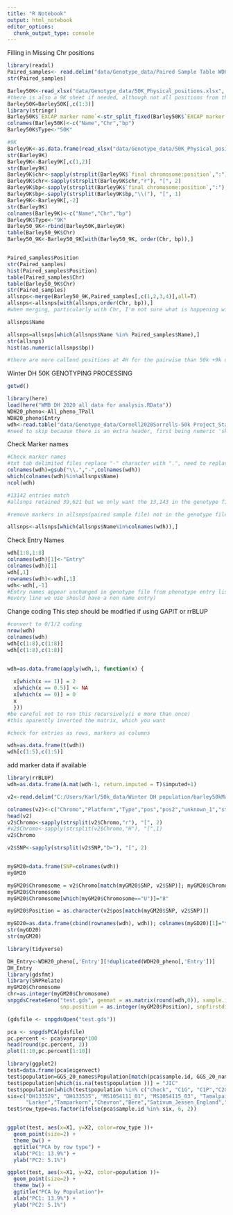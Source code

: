 ```yaml
---
title: "R Notebook"
output: html_notebook
editor_options: 
  chunk_output_type: console
---
```

Filling in Missing Chr positions
```r
library(readxl)
Paired_samples<- read.delim("data/Genotype_data/Paired Sample Table WDH 50K.txt",stringsAsFactors = FALSE)
str(Paired_samples)

Barley50K<-read_xlsx("data/Genotype_data/50K_Physical_positions.xlsx", sheet = 'EXCAP markers')
#there is also a 9K sheet if needed, although not all positions from the 9K are validated
Barley50K=Barley50K[,c(1:3)]
library(stringr)
Barley50K$`EXCAP marker name`<-str_split_fixed(Barley50K$`EXCAP marker name`,"-0_" , 2)[,1]
colnames(Barley50K)<-c("Name","Chr","bp")
Barley50K$Type<-"50K"

#9K
Barley9K<-as.data.frame(read_xlsx("data/Genotype_data/50K_Physical_positions.xlsx", sheet = '9k markers'))
str(Barley9K)
Barley9K<-Barley9K[,c(1,2)]
str(Barley9K)
Barley9K$chr<-sapply(strsplit(Barley9K$`final chromosome:position`,":"), "[", 1)
Barley9K$chr<-sapply(strsplit(Barley9K$chr,"r"), "[", 2)
Barley9K$bp<-sapply(strsplit(Barley9K$`final chromosome:position`,":"), "[", 2)
Barley9K$bp<-sapply(strsplit(Barley9K$bp,"\\("), "[", 1)
Barley9K<-Barley9K[,-2]
str(Barley9K)
colnames(Barley9K)<-c("Name","Chr","bp")
Barley9K$Type<-"9K"
Barley50_9K<-rbind(Barley50K,Barley9K)
table(Barley50_9K$Chr)
Barley50_9K<-Barley50_9K[with(Barley50_9K, order(Chr, bp)),]


Paired_samples$Position
str(Paired_samples)
hist(Paired_samples$Position)
table(Paired_samples$Chr)
table(Barley50_9K$Chr)
str(Paired_samples)
allsnps<-merge(Barley50_9K,Paired_samples[,c(1,2,3,4)],all=T)
allsnps<-allsnps[with(allsnps,order(Chr, bp)),]
#when merging, particularly with Chr, I'm not sure what is happening with Chr and Positions, but I would want to retain the positions from the downloaded 50k and 9k data

allsnps$Name

allsnps=allsnps[which(allsnps$Name %in% Paired_samples$Name),]
str(allsnps)
hist(as.numeric(allsnps$bp))

#there are more callend positions at 4H for the pairwise than 50k +9k data

```

Winter DH 50K GENOTYPING PROCESSING

```r

getwd()

library(here)
load(here("WMB DH 2020 all data for analysis.RData"))
WDH20_pheno<-All_pheno_TPall
WDH20_pheno$Entry
wdh<-read.table("data/Genotype_data/Cornell2020Sorrells-50k Project_Standard1Filte-numeric.hmp.txt",skip=1, header=T,sep ='\t')
#need to skip because there is an extra header, first being numeric 'skip=1' skips the <numeric> 
```
Check Marker names
```r
#Check marker names
#txt tab delimited files replace "-" character with ".", need to replace "." with "-"
colnames(wdh)=gsub("\\.","-",colnames(wdh))
which(colnames(wdh)%in%allsnps$Name)
ncol(wdh)

#13142 entries match
#allsnps retained 39,621 but we only want the 13,143 in the genotype file beacause those are the filtered ones

#remove markers in allsnps(paired sample file) not in the genotype file

allsnps<-allsnps[which(allsnps$Name%in%colnames(wdh)),]

```
Check Entry Names
```r
wdh[1:8,1:8]
colnames(wdh)[1]<-"Entry"
colnames(wdh)[1]
wdh[,1]
rownames(wdh)<-wdh[,1]
wdh<-wdh[,-1]
#Entry names appear unchanged in genotype file from phenotype entry list(maybe
#every line we use should have a non name entry)

```
Change coding
This step should be modified if using GAPIT or rrBLUP
```r
#convert to 0/1/2 coding
nrow(wdh)
colnames(wdh)
wdh[c(1:8),c(1:8)]
wdh[c(1:8),c(1:8)]


wdh=as.data.frame(apply(wdh,1, function(x) { 
  
  x[which(x == 1)] = 2
  x[which(x == 0.5)] <- NA
  x[which(x == 0)] = 0
  x
  }))
#be careful not to run this recursively(i e more than once)
#this aparently inverted the matrix, which you want

#check for entries as rows, markers as columns

wdh=as.data.frame(t(wdh))
wdh[c(1:5),c(1:5)]
```
add marker data if available
```r
library(rrBLUP)
wdh=as.data.frame(A.mat(wdh-1, return.imputed = T)$imputed+1)

v2<-read.delim("C:/Users/Karl/50k_data/Winter DH population/barley50kMarkerPositions_Morex2019Assembly/barley50kMarkerPositions_Morex2019Assembly.gff",header = F,skip = 1)

colnames(v2)<-c("Chromo","Platform","Type","pos","pos2","unknown_1","strand","unknown_2","SNP")
head(v2)
v2$Chromo<-sapply(strsplit(v2$Chromo,"r"), "[", 2)
#v2$Chromo<-sapply(strsplit(v2$Chromo,"H"), "[",1)
v2$Chromo

v2$SNP<-sapply(strsplit(v2$SNP,"D="), "[", 2)


myGM20=data.frame(SNP=colnames(wdh))
myGM20

myGM20$Chromosome = v2$Chromo[match(myGM20$SNP, v2$SNP)]; myGM20$Chromosome = substr(myGM20$Chromosome ,1,1)
myGM20$Chromosome
myGM20$Chromosome[which(myGM20$Chromosome=="U")]="8"

myGM20$Position = as.character(v2$pos[match(myGM20$SNP, v2$SNP)])

myGD20=as.data.frame(cbind(rownames(wdh), wdh)); colnames(myGD20)[1]="taxa"
str(myGD20)
str(myGM20)


```

```r
library(tidyverse)

DH_Entry<-WDH20_pheno[,'Entry'][!duplicated(WDH20_pheno[,'Entry'])]
DH_Entry
library(gdsfmt)
library(SNPRelate)
myGM20$Chromosome
chr=as.integer(myGM20$Chromosome)
snpgdsCreateGeno("test.gds", genmat = as.matrix(round(wdh,0)), sample.id=row.names(wdh), snp.id = colnames(wdh), snp.chromosome = chr,
                 snp.position = as.integer(myGM20$Position), snpfirstdim = F)

(gdsfile <- snpgdsOpen("test.gds"))

pca <- snpgdsPCA(gdsfile)
pc.percent <- pca$varprop*100
head(round(pc.percent, 2))
plot(1:10,pc.percent[1:10])

library(ggplot2)
test=data.frame(pca$eigenvect)
test$population=GGS_20_names$Population[match(pca$sample.id, GGS_20_names$Entry)]
test$population[which(is.na(test$population ))] = "JIC"
test$population[which(test$population %in% c("check", "C1G", "C1P","C2G","base"))] = "GGS"
six=c("DH133529", "DH133535", "MS1054111_01", "MS1054115_03", "Tamalpais", "BB5","BB28","BBB528","Purple_Valley","Morex","Steptoe","ND20448","Bohmische_Nackte",
      "Larker","Tamparkorn","Chevron","Bere","Sativum_Jessen_England","Mestny","Odessa","Tiree_6_row","Austrian_Early","Asplund","Kagelkorn","Hatif_de_Grignon","Manchuria","Monte_Cristo","Riojana","Oderbrucker","Klages")
test$row_type=as.factor(ifelse(pca$sample.id %in% six, 6, 2))


ggplot(test, aes(x=X1, y=X2, color=row_type ))+
  geom_point(size=2) +
  theme_bw() +
  ggtitle("PCA by row type") +
  xlab("PC1: 13.9%") +
  ylab("PC2: 5.1%")

ggplot(test, aes(x=X1, y=X2, color=population ))+
  geom_point(size=2) +
  theme_bw() +
  ggtitle("PCA by Population")+
  xlab("PC1: 13.9%") +
  ylab("PC2: 5.1%")



```